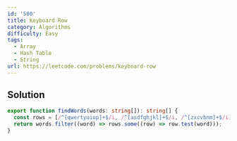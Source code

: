 ```yaml
---
id: '500'
title: Keyboard Row
category: Algorithms
difficulty: Easy
tags:
  - Array
  - Hash Table
  - String
url: https://leetcode.com/problems/keyboard-row
---
```


## Solution

```typescript filename="solution.ts" copy
export function findWords(words: string[]): string[] {
  const rows = [/^[qwertyuiop]+$/i, /^[asdfghjkl]+$/i, /^[zxcvbnm]+$/i];
  return words.filter((word) => rows.some((row) => row.test(word)));
}
```
